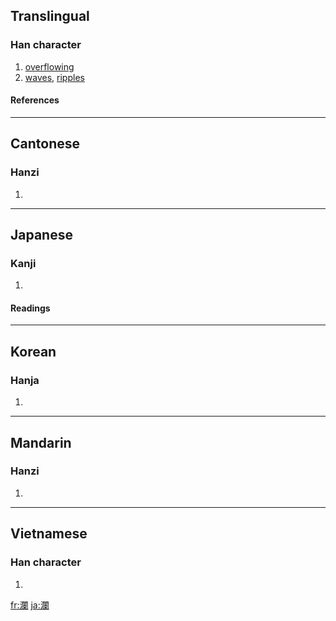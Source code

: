 {{see|澜}}

==Translingual==
===Han character===
{{Han char|rn=85|rad=水|as=17|sn=20|four=3712<sub>0</sub>|canj=水日弓田 (EANW)}}
# [[overflowing]]
# [[waves]], [[ripples]]
====References====
{{Han ref|kx=0661.290|dkj=18722|dj=1071.100|hdz=31790.090|uh=703E|ud=28734|bh=C469|bd=50281}}
----
==Cantonese==
===Hanzi===
{{yue-hanzi|jyut=|y=laan4}}
# {{defn|Cantonese}}
----
==Japanese==
===Kanji===
{{ja-kanji|grade=|rs=水17}}
# {{defn|Japanese}} 
====Readings====
{{ja-readings|on=[[らん]] (ran)|kun=[[なみ]] (nami)}}
----
==Korean==
===Hanja===
{{ko-hanja|hangeul=란>난|eumhun=|rv=ran>nan|mr=ran>nan|y=lan>nan}}
# {{defn|Korean}}
----
==Mandarin==
===Hanzi===
{{cmn-hanzi|sim=澜|pin=[[lán]] ([[lan2]])|wg=lan<sup>2</sup>}}
# {{defn|Mandarin}}
----
==Vietnamese==
===Han character===
{{vi-hantu|nhắm}}
# {{defn|Vietnamese}}

[[fr:瀾]]
[[ja:瀾]]
